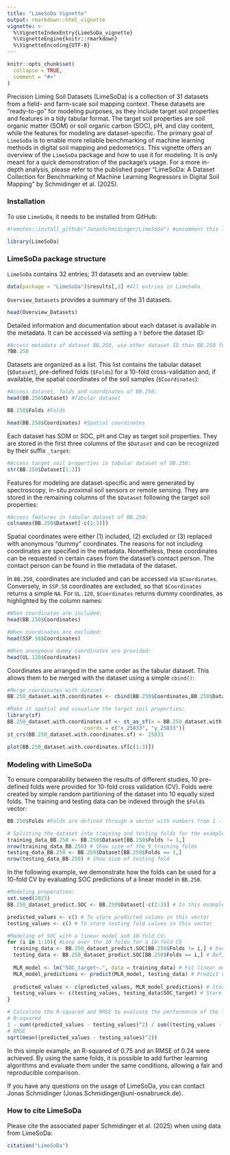 ```yaml
---
title: "LimeSoDa Vignette"
output: rmarkdown::html_vignette
vignette: >
  %\VignetteIndexEntry{LimeSoDa_vignette}
  %\VignetteEngine{knitr::rmarkdown}
  %\VignetteEncoding{UTF-8}
---
```


```r
knitr::opts_chunk$set(
  collapse = TRUE,
  comment = "#>"
)
```
Precision Liming Soil Datasets (LimeSoDa) is a collection of 31 datasets from a field- and farm-scale soil mapping context. These datasets are "ready-to-go" for modeling purposes, as they include target soil properties and features in a tidy tabular format. The target soil properties are soil organic matter (SOM) or soil organic carbon (SOC), pH, and clay content, while the features for modeling are dataset-specific. The primary goal of `LimeSoDa` is to enable more reliable benchmarking of machine learning methods in digital soil mapping and pedometrics. This vignette offers an overview of the `LimeSoDa` package and how to use it for modeling. It is only meant for a quick demonstration of the package's usage. For a more in-depth analysis, please refer to the published paper "LimeSoDa: A Dataset Collection for Benchmarking of Machine Learning Regressors in Digital Soil Mapping" by Schmidinger et al. (2025).

### Installation
To use `LimeSoDa`, it needs to be installed from GitHub:

```r
#remotes::install_github("JonasSchmidinger/LimeSoDa") #uncomment this line to install the package from GitHub

library(LimeSoDa)
```

### LimeSoDa package structure
`LimeSoDa` contains 32 entries; 31 datasets and an overview table:

```r
data(package = "LimeSoDa")$results[,3] #All entries in LimeSoDa
```

`Overview_Datasets` provides a summary of the 31 datasets.

```r
head(Overview_Datasets)
```

Detailed information and documentation about each dataset is available in the metadata. It can be accessed via setting a `?` before the dataset ID:

```r
#Access metadata of dataset BB.250, use other dataset ID than BB.250 for metadata from other datasets:
?BB.250
```

Datasets are organized as a list. This list contains the tabular dataset (`$Dataset`), pre-defined folds (`$Folds`) for a 10-fold cross-validation and, if available, the spatial coordinates of the soil samples (`$Coordinates`):

```r
#Access dataset, folds and coordinates of BB.250:
head(BB.250$Dataset) #Tabular dataset

BB.250$Folds #Folds

head(BB.250$Coordinates) #Spatial coordinates
```

Each dataset has SOM or SOC, pH and Clay as target soil properties. They are stored in the first three columns of the `$Dataset` and can be recognized by their suffix `_target`:

```r
#Access target soil properties in tabular dataset of BB.250:
str(BB.250$Dataset[1:3]) 
```

Features for modeling are dataset-specific and were generated by spectroscopy, in-situ proximal soil sensors or remote sensing. They are stored in the remaining columns of the `$Dataset` following the target soil properties:

```r
#Access features in tabular dataset of BB.250:
colnames(BB.250$Dataset[-c(1:3)])
```

Spatial coordinates were either (1) included, (2) excluded or (3) replaced with anonymous "dummy" coordinates. The reasons for not including coordinates are specified in the metadata. Nonetheless, these coordinates can be requested in certain cases from the dataset's contact person. The contact person can be found in the metadata of the dataset.

In `BB.250`, coordinates are included and can be accessed via `$Coordinates`. Conversely, in `SSP.58` coordinates are excluded, so that `$Coordinates` returns a simple `NA`. For `UL.120`, `$Coordinates` returns dummy coordinates, as highlighted by the column names:

```r
#When coordinates are included:
head(BB.250$Coordinates)

#When coordinates are excluded:
head(SSP.58$Coordinates)

#When anonymous dummy coordinates are provided:
head(UL.120$Coordinates)
```

Coordinates are arranged in the same order as the tabular dataset. This allows them to be merged with the dataset using a simple `cbind()`:

```r
#Merge coordinates with dataset:
BB.250_dataset.with.coordinates <- cbind(BB.250$Coordinates,BB.250$Dataset) 

#Make it spatial and visualize the target soil properties:
library(sf) 
BB.250_dataset.with.coordinates.sf <- st_as_sf(x = BB.250_dataset.with.coordinates, 
                         coords = c("x_25833", "y_25833"))
st_crs(BB.250_dataset.with.coordinates.sf) <- 25833 

plot(BB.250_dataset.with.coordinates.sf[c(1:3)])
```

### Modeling with LimeSoDa

To ensure comparability between the results of different studies, 10 pre-defined folds were provided for 10-fold cross validation (CV). Folds were created by simple random partitioning of the dataset into 10 equally sized folds. The training and testing data can be indexed through the `$Folds` vector:

```r
BB.250$Folds #Folds are defined through a vector with numbers from 1 - 10

# Splitting the dataset into training and testing folds for the example of the first fold
training_data_BB.250 <- BB.250$Dataset[BB.250$Folds != 1,] 
nrow(training_data_BB.250) # Show size of the 9 training folds
testing_data_BB.250 <- BB.250$Dataset[BB.250$Folds == 1,]
nrow(testing_data_BB.250) # Show size of testing fold
```

In the following example, we demonstrate how the folds can be used for a 10-fold CV by evaluating SOC predictions of a linear model in `BB.250`. 

```r
#Modeling preperation:
set.seed(2025)
BB.250_dataset_predict.SOC <- BB.250$Dataset[-c(2:3)] # In this example, only SOC is predicted. Hence, Clay_target and pH_target are excluded

predicted_values <- c() # To store predicted values in this vector
testing_values <- c() # To store testing fold values in this vector

#Modeling of SOC with a linear model and 10-fold CV:
for (i in 1:10){ #Loop over the 10 folds for a 10-fold CV
  training_data <- BB.250_dataset_predict.SOC[BB.250$Folds != i,] # Exclude testing fold from training data
  testing_data <- BB.250_dataset_predict.SOC[BB.250$Folds == i,] # Define testing fold as testing data
  
  MLR_model <- lm("SOC_target~.", data = training_data) # Fit linear model to predict SOC
  MLR_model_predictions <- predict(MLR_model, testing_data) # Predict values of testing fold
  
  predicted_values <- c(predicted_values, MLR_model_predictions) # Store predicted values 
  testing_values <- c(testing_values, testing_data$SOC_target) # Store real observed values 
}

# Calculate the R-squared and RMSE to evaluate the performance of the linear model for predicting SOC:
# R-squared
1 - sum((predicted_values - testing_values)^2) / sum((testing_values - mean(testing_values))^2)
# RMSE
sqrt(mean((predicted_values - testing_values)^2))
```

In this simple example, an R-squared of 0.75 and an RMSE of 0.24 were achieved. By using the same folds, it is possible to add further learning algorithms and evaluate them under the same conditions, allowing a fair and reproducible comparison.


If you have any questions on the usage of LimeSoDa, you can contact Jonas Schmidinger (Jonas.Schmidinger@uni-osnabrueck.de).

### How to cite LimeSoDa
  
Please cite the associated paper Schmidinger et al. (2025) when using data from LimeSoDa:

```r
citation("LimeSoDa")
```


